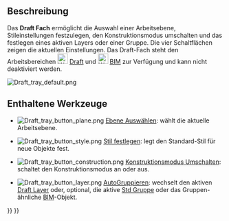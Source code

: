 <languages/>

{{Docnav/de
|[[Draft_ShowSnapBar/de|SymbolleisteEinrastenAnzeigen]]
|[[Draft_Scale_Widget/de|Widget Maßstab]]
|[[Draft_Workbench/de|Draft]]
|IconL=Draft_ShowSnapBar.svg
|IconR=
|IconC=Workbench_Draft.svg
}}

{{TOCright}}

<span id="Description"></span>
==Beschreibung==

Das '''Draft Fach''' ermöglicht die Auswahl einer Arbeitsebene, Stileinstellungen festzulegen, den Konstruktionsmodus umschalten und das festlegen eines aktiven Layers oder einer Gruppe. Die vier Schaltflächen zeigen die aktuellen Einstellungen. Das Draft-Fach steht den Arbeitsbereichen [[Image:Workbench_Draft.svg|24px]] [[Draft_Workbench/de|Draft]] und [[Image:Workbench_BIM.svg|24px]] [[BIM_Workbench/de|BIM]] zur Verfügung und kann nicht deaktiviert werden.

[[Image:Draft_tray_default.png]]
{{Caption|Das Draft-Fach}}

<span id="Available_tools"></span>
==Enthaltene Werkzeuge==

* [[Image:Draft_tray_button_plane.png]] [[Draft_SelectPlane/de|Ebene Auswählen]]: wählt die aktuelle Arbeitsebene.

* [[Image:Draft_tray_button_style.png]] [[Draft_SetStyle/de|Stil festlegen]]: legt den Standard-Stil für neue Objekte fest.

* [[Image:Draft_tray_button_construction.png]] [[Draft_ToggleConstructionMode/de| Konstruktionsmodus Umschalten]]: schaltet den Konstruktionsmodus an oder aus.

* [[Image:Draft_tray_button_layer.png]] [[Draft_AutoGroup/de|AutoGruppieren]]: wechselt den aktiven [[Draft_Layer/de|Draft Layer]] oder, optional, die aktive [[Std_Group/de|Std Gruppe]] oder das Gruppen-ähnliche [[BIM_Workbench/de|BIM]]-Objekt.


{{Docnav/de
|[[Draft_ShowSnapBar/de|SymbolleisteEinrastenAnzeigen]]
|[[Draft_Scale_Widget/de|Widget Maßstab]]
|[[Draft_Workbench/de|Draft]]
|IconL=Draft_ShowSnapBar.svg
|IconR=
|IconC=Workbench_Draft.svg
}}

{{Draft Tools navi{{#translation:}}}}
{{Userdocnavi{{#translation:}}}}